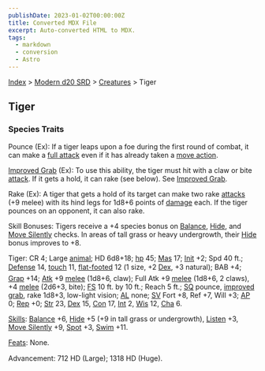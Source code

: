 ```yaml
---
publishDate: 2023-01-02T00:00:00Z
title: Converted MDX File
excerpt: Auto-converted HTML to MDX.
tags:
  - markdown
  - conversion
  - Astro
---
```






[Index](-index) > [Modern d20 SRD](modern-d20-srd-index) > [Creatures](modern-d20-srd-creatures-index) > Tiger




## Tiger


### Species Traits


Pounce (Ex): If a tiger leaps upon a foe during the first round of combat, it can make a [full
  attack](modern-d20-srd-combat-full-round-actions) even if it has already taken a [move
  action](modern-d20-srd-combat-move-actions).


[Improved Grab](modern-d20-srd-special-abilities-improved-grab) (Ex): To use this ability, the tiger must hit with a claw or bite [attack](modern-d20-srd-combat-attack-roll). If it gets a hold, it can rake (see below). See [Improved Grab](modern-d20-srd-special-abilities-improved-grab).


Rake (Ex): A tiger that gets a hold of its target can make two rake [attacks](modern-d20-srd-combat-attack-roll) (+9 melee) with its hind legs for 1d8+6 points of [damage](modern-d20-srd-combat-damage) each. If the tiger pounces on an opponent, it can also rake.


Skill Bonuses: Tigers receive a +4 species bonus on [Balance](modern-d20-srd-skills-balance), [Hide](modern-d20-srd-skills-hide), and [Move Silently](modern-d20-srd-skills-move-silently) checks. In areas of tall grass or heavy undergrowth, their [Hide](modern-d20-srd-skills-hide) bonus improves to +8.


Tiger: CR 4; Large [animal](modern-d20-srd-creature-types-animal); HD 6d8+18; [hp](modern-d20-srd-combat-hit-points) 45; [Mas](modern-d20-srd-creatures-creature-overview) 17; [Init](modern-d20-srd-combat-initiative) +2; Spd 40 ft.; [Defense](modern-d20-srd-combat-defense) 14, [touch](modern-d20-srd-combat-attack-actions) 11, [flat-footed](modern-d20-srd-combat-surprise) 12 (1 size, +2 [Dex](modern-d20-srd-basics-ability-scores), +3 natural); BAB +4; [Grap](modern-d20-srd-combat-grapple) +14; [Atk](modern-d20-srd-combat-attack-roll) +9 [melee](modern-d20-srd-combat-attack-roll) (1d8+6, claw); Full Atk +9 [melee](modern-d20-srd-combat-attack-roll) (1d8+6, 2 claws), +4 [melee](modern-d20-srd-combat-attack-roll) (2d6+3, bite); [FS](modern-d20-srd-creatures-creature-overview) 10 ft. by 10 ft.; Reach 5 ft.; [SQ](modern-d20-srd-creatures-creature-overview) pounce, [improved grab](modern-d20-srd-special-abilities-improved-grab), rake 1d8+3, low-light vision; [AL](modern-d20-srd-basics-allegiances) none; [SV](modern-d20-srd-basics-saving-throws) Fort +8, Ref +7, Will +3; [AP](modern-d20-srd-creatures-creature-overview) 0; [Rep](modern-d20-srd-creatures-creature-overview) +0; [Str](modern-d20-srd-basics-ability-scores) 23, [Dex](modern-d20-srd-basics-ability-scores) 15, [Con](modern-d20-srd-basics-ability-scores) 17, [Int](modern-d20-srd-basics-ability-scores) 2, [Wis](modern-d20-srd-basics-ability-scores) 12, [Cha](modern-d20-srd-basics-ability-scores) 6.


[Skills](modern-d20-srd-skills-index): [Balance](modern-d20-srd-skills-balance) +6, [Hide](modern-d20-srd-skills-hide) +5 (+9 in tall grass or undergrowth), [Listen](modern-d20-srd-skills-listen) +3, [Move Silently](modern-d20-srd-skills-move-silently) +9, [Spot](modern-d20-srd-skills-spot) +3, [Swim](modern-d20-srd-skills-swim) +11.


[Feats](modern-d20-srd-feats-index): None.


Advancement: 712 HD (Large); 1318 HD (Huge).




